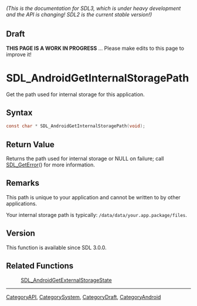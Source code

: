 ====== (This is the documentation for SDL3, which is under heavy development and the API is changing! SDL2 is the current stable version!) ======

== Draft ==

'''THIS PAGE IS A WORK IN PROGRESS''' ... Please make edits to this page to improve it!


<!-- #*^*^*^*^*See https://wiki.libsdl.org/SGFunctions for details on editing this page*^*^*^*^* -->
= SDL_AndroidGetInternalStoragePath =

Get the path used for internal storage for this application.

== Syntax ==

<syntaxhighlight lang='c'>
const char * SDL_AndroidGetInternalStoragePath(void);
</syntaxhighlight>

== Return Value ==

Returns the path used for internal storage or NULL on failure; call
[[SDL_GetError]]() for more information.

== Remarks ==

This path is unique to your application and cannot be written to by other
applications.

Your internal storage path is typically:
<code>/data/data/your.app.package/files</code>.

== Version ==

This function is available since SDL 3.0.0.

== Related Functions ==

:[[SDL_AndroidGetExternalStorageState]]

----
[[CategoryAPI]], [[CategorySystem]], [[CategoryDraft]], [[CategoryAndroid]]
<!-- #See the Style Guide for instructions on editing the footer. -->


